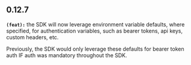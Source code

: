 ## 0.12.7
**`(feat):`** the SDK will now leverage environment variable defaults, where specified, for authentication variables, such as bearer tokens, api keys, custom headers, etc.

Previously, the SDK would only leverage these defaults for bearer token auth IF auth was mandatory throughout the SDK.


